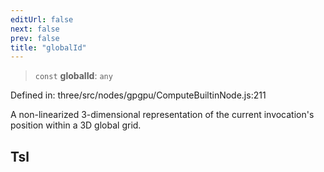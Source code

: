 ```yaml
---
editUrl: false
next: false
prev: false
title: "globalId"
---
```


> `const` **globalId**: `any`

Defined in: three/src/nodes/gpgpu/ComputeBuiltinNode.js:211

A non-linearized 3-dimensional representation of the current invocation's position within a 3D global grid.

## Tsl
